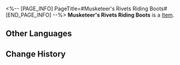 <%-- [PAGE_INFO]
PageTitle=#Musketeer's Rivets Riding Boots#
[END_PAGE_INFO] --%>
{{Item Infobox
|id          = 51024
|image       = Item Musketeer's Rivets Riding Boots.png
|type        = 
|invCategory = Relics
|rarity      = 4
|effect      = 
|description = These riding boots have a V-shaped cutout. Appearing casual and loose, they are also very comfortable to wear.
|source1     = [[Cavern of Corrosion: Corridor of Fading Echoes]]
}}
'''Musketeer's Rivets Riding Boots''' is a [[Item]].

==Other Languages==
{{Other Languages
|en   = Musketeer's Rivets Riding Boots
|zhs  = 快枪手的铆钉马靴
|zht  = 快槍手的鉚釘馬靴
|ja   = ガンマンのリベットブーツ
|ko   = 거너의 리벳 승마화
|es   = Botas de montar con tachuelas de la pistolera
|fr   = Santiags à rivets de mousquetaire
|ru   = Сапоги стрелка с заклёпками
|th   = Musketeer's Rivets Riding Boots
|vi   = Giày Bốt Đinh Tán Của Thiện Xạ
|de   = Nietenbesetzte Reitstiefel der Musketierin
|id   = Musketeer's Rivets Riding Boots
|pt   = Botas de Montaria com Rebites da Mosqueteira
}}

==Change History==
{{Change History|2.0}}
